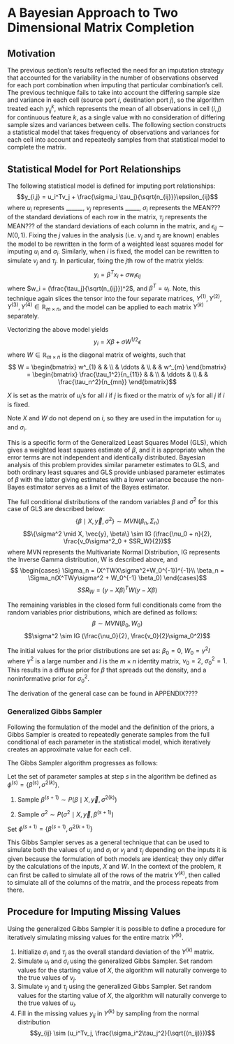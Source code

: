 # A Bayesian Approach to Two Dimensional Matrix Completion

## Motivation

The previous section's results reflected the need for an imputation strategy that accounted for the variability in the number of observations observed for each port combination when imputing that particular combination's cell. The previous technique fails to take into account the differing sample size and variance in each cell (source port $i$, destination port $j$), so the algorithm treated each $y_{ij}^{k}$, which represents the mean of all observations in cell $(i,j)$ for continuous feature $k$, as a single value with no consideration of differing sample sizes and variances between cells. The following section constructs a statistical model that takes frequency of observations and variances for each cell into account and repeatedly samples from that statistical model to complete the matrix.

## Statistical Model for Port Relationships

<!-- Additive Main Effects and Multiplicative Interaction Models (AMMI models) provide a defined statistical model for each cell in the ports matrix. In particular, the model combines the additive effects of the initial ANOVA imputation with the multiplicative effects yielded from singular value decomposition described in the previous section. More importantly, the model also includes a variance term for each cell that takes into account the differing frequency of observations in each port combination.  -->

The following statistical model is defined for imputing port relationships: $$y_{i,j} = u_i^Tv_j + \frac{\sigma_i \tau_j}{\sqrt{n_{ij}}}\epsilon_{ij}$$ where $u_i$ represents ______, $v_j$ represents _____, $\sigma_i$ represents the MEAN??? of the standard deviations of each row in the matrix, $\tau_j$ represents the MEAN??? of the standard deviations of each column in the matrix, and $\epsilon_{ij} \sim N(0,1)$. Fixing the $j$ values in the analysis (i.e. $v_j$ and $\tau_j$ are known) enables the model to be rewritten in the form of a weighted least squares model for imputing $u_i$ and $\sigma_i$. Similarly, when $i$ is fixed, the model can be rewritten to simulate $v_j$ and $\tau_j$. In particular, fixing the $j$th row of the matrix yields: $$y_i = \beta^Tx_i + \sigma w_i\epsilon_{ij}$$ where $w_i = (\frac{\tau_j}{\sqrt(n_{ij}})^2$, and $\beta^T = u_i$. Note, this technique again slices the tensor into the four separate matrices, $Y^{(1)}, Y^{(2)}, Y^{(3)}, Y^{(4)} \in \mathbb{R}_{m \times n}$, and the model can be applied to each matrix $Y^{(k)}$ separately.

Vectorizing the above model yields $$y_i = X\beta + \sigma W^{1/2} \epsilon$$ where $W \in \mathbb{R}_{m \times n}$ is the diagonal matrix of weights, such that $$
  W =
  \begin{bmatrix}
    w^_{1} & & \\
    & \ddots & \\
    & & w^_{m}
  \end{bmatrix} 
  = \begin{bmatrix}
    \frac{\tau_1^2}{n_{11}} & & \\
    & \ddots & \\
    & & \frac{\tau_n^2}{n_{mn}}
  \end{bmatrix}$$

$X$ is set as the matrix of $u_i$'s for all $i$ if $j$ is fixed or the matrix of $v_j$'s for all $j$ if $i$ is fixed. 

Note $X$ and $W$ do not depend on $i$, so they are used in the imputation for $u_i$ and $\sigma_i$. 

This is a specific form of the Generalized Least Squares Model (GLS), which gives a weighted least squares estimate of $\beta$, and it is appropriate when the error terms are not independent and identically distributed. Bayesian analysis of this problem provides similar parameter estimates to GLS, and both ordinary least squares and GLS provide unbiased parameter estimates of $\beta$ with the latter giving estimates with a lower variance because the non-Bayes estimator serves as a limit of the Bayes estimator. 

The full conditional distributions of the random variables $\beta$ and $\sigma^2$ for this case of GLS are described below: 
$$\{\beta \mid X, \vec{y}, \sigma^2\} \sim MVN (\beta_n, \Sigma_n)$$
$$\{\sigma^2 \mid X, \vec{y}, \beta\} \sim IG (\frac{\nu_0 + n}{2}, \frac{v_0\sigma^2_0 + SSR_W}{2})$$
where MVN represents the Multivariate Normal Distribution, IG represents the Inverse Gamma distribution, W is described above, and 
$$ \begin{cases}
      \Sigma_n = (X^TWX\sigma^2+W_0^{-1})^{-1}\\
      \beta_n = \Sigma_n(X^TWy\sigma^2 + W_0^{-1} \beta_0)
    \end{cases}$$
$$SSR_W = (y - X\beta)^TW(y-X\beta)$$

The remaining variables in the closed form full conditionals come from the random variables prior distributions, which are defined as follows: 
$$\beta \sim MVN (\beta_0, W_0)$$
$$\sigma^2 \sim IG (\frac{\nu_0}{2}, \frac{v_0}{2}\sigma_0^2)$$

The initial values for the prior distributions are set as: $\beta_0 = 0$, $W_0 = \gamma^2I$ where $\gamma^2$ is a large number and $I$ is the $m \times n$ identity matrix, $\nu_0 = 2$, $\sigma_0^2 = 1$. This results in a diffuse prior for $\beta$ that spreads out the density, and a noninformative prior for $\sigma^2_0$. 

The derivation of the general case can be found in APPENDIX????

### Generalized Gibbs Sampler

Following the formulation of the model and the definition of the priors, a Gibbs Sampler is created to repeatedly generate samples from the full conditional of each parameter in the statistical model, which iteratively creates an approximate value for each cell. 

The Gibbs Sampler algorithm progresses as follows: 

Let the set of parameter samples at step $s$ in the algorithm be defined as $\phi^{(s)} = \{\beta^{(s)}, \sigma^{2(k)}\}$. 

1. Sample $\beta^{(s+1)} \sim P(\beta \mid X, \vec{y}, \sigma^{2(k)})$

2. Sample $\sigma^2 \sim P(\sigma^2 \mid X, \vec{y}, \beta^{(s+1)})$

Set $\phi^{(s+1)} = \{\beta^{(s+1)}, \sigma^{2(k+1)}\}$

This Gibbs Sampler serves as a general technique that can be used to simulate both the values of $u_i$ and $\sigma_i$ or $v_j$ and $\tau_j$ depending on the inputs it is given because the formulation of both models are identical; they only differ by the calculations of the inputs, $X$ and $W$. In the context of the problem, it can first be called to simulate all of the rows of the matrix $Y^{(k)}$, then called to simulate all of the columns of the matrix, and the process repeats from there. 

## Procedure for Imputing Missing Values

Using the generalized Gibbs Sampler it is possible to define a procedure for iteratively simulating missing values for the entire matrix $Y^{(k)}$. 

1. Initialize $\sigma_i$ and $\tau_j$ as the overall standard deviation of the $Y^{(k)}$ matrix. 
2. Simulate $u_i$ and $\sigma_i$ using the generalized Gibbs Sampler. Set random values for the starting value of $X$, the algorithm will naturally converge to the true values of $v_j$.
3. Simulate $v_j$ and $\tau_j$ using the generalized Gibbs Sampler. Set random values for the starting value of $X$, the algorithm will naturally converge to the true values of $u_i$.
4. Fill in the missing values $y_{ij}$ in $Y^{(k)}$ by sampling from the normal distribution $$y_{ij} \sim (u_i^Tv_j, \frac{\sigma_i^2\tau_j^2}{\sqrt{(n_ij)}})$$


